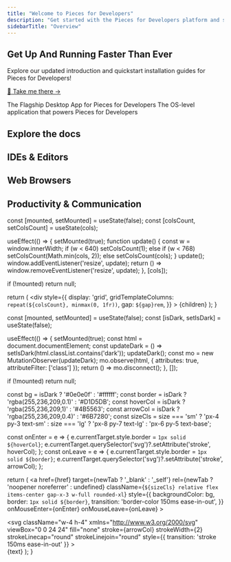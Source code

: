 ```yaml
---
title: "Welcome to Pieces for Developers"
description: "Get started with the Pieces for Developers platform and show you how to best use and optimize your workflow by selecting your favorite IDE, editor, or productivity tool!"
sidebarTitle: "Overview"
---
```


<div style={{ backgroundColor:"#fff",padding:"2rem",borderRadius:"8px",border:"1px solid #eaeaea",boxShadow:"0 1px 3px rgba(0,0,0,0.08)",textAlign:"center",marginBottom:"2rem",color:"#333" }}>
<h2 style={{ margin:"0 0 1rem",color:"#333" }}>
Get Up And Running Faster Than Ever
</h2>

<p style={{ margin:"0",fontSize:"1.1rem",lineHeight:"1.5",color:"#333" }}>
Explore our updated introduction and quickstart installation guides for Pieces for Developers!
</p>

<p style={{ margin:"0" }}>
<a href="https://docs.pieces.app/products/meet-pieces" style={{ color:"#1b9aaa",textDecoration:"none",fontWeight:"500",display:"inline-block",marginTop:"0.5rem",lineHeight:"1.2",padding:"0" }}>
🎉 Take me there →
</a>
</p>
</div>

<CardGroup cols="2">
  <Card title="Desktop App" icon="desktop" iconType="thin" horizontal href="https://old.docs.pieces.app/installation-getting-started/what-am-i-installing">
    The Flagship Desktop App for Pieces for Developers
  </Card>
  <Card title="Pieces OS" icon="solar-system" iconType="thin" horizontal href="https://old.docs.pieces.app/assets/pieces_os_dark_logo.png">
    The OS-level application that powers Pieces for Developers
  </Card>
</CardGroup>

<h2 style={{ textAlign:"center",margin:"2rem 0",color:"#333" }}>
Explore the docs
</h2>

## IDEs & Editors

<CardGroup cols={3}>
  <Card title="VS Code" icon="code" iconType="thin" horizontal href="https://google.com">
    
  </Card>
  <Card title="JetBrains" icon="brain" iconType="thin" horizontal href="https://google.com">
    
  </Card>
  <Card title="Visual Studio" icon="computer" iconType="thin" horizontal href="https://google.com">
    
  </Card>
  <Card title="JupyterLab" icon="planet-ringed" iconType="thin" horizontal href="https://google.com">
    
  </Card>
  <Card title="Sublime Text" icon="text-width" iconType="thin" horizontal href="https://google.com">
    
  </Card>
  <Card title="Neovim" icon="rectangle-terminal" iconType="thin" horizontal>
    
  </Card>
</CardGroup>

## Web Browsers

<CardGroup cols={3}>
  <Card title="Google Chrome" icon="G" iconType="light" horizontal href="https://google.com">
    
  </Card>
  <Card title="Mozilla Firefox" icon="fire-flame-curved" iconType="light" horizontal href="https://google.com">
    
  </Card>
  <Card title="Brave" icon="browsers" iconType="light" horizontal href="https://google.com">
    
  </Card>
  <Card title="Opera" icon="book-open-cover" iconType="light" horizontal href="https://google.com">
    
  </Card>
  <Card title="Microsoft Edge" icon="corner" iconType="light" horizontal href="https://google.com">
    
  </Card>
</CardGroup>

## Productivity & Communication

<CardGroup cols={3}>
  <Card title="Pieces CLI" icon="terminal" iconType="light" horizontal href="https://google.com">
    
  </Card>
  <Card title="Raycast" icon="raygun" iconType="light" horizontal href="https://google.com">
    
  </Card>
</CardGroup>


  const [mounted, setMounted] = useState(false);
  const [colsCount, setColsCount] = useState(cols);

  useEffect(() => {
    setMounted(true);
    function update() {
      const w = window.innerWidth;
      if (w < 640) setColsCount(1);
      else if (w < 768) setColsCount(Math.min(cols, 2));
      else setColsCount(cols);
    }
    update();
    window.addEventListener('resize', update);
    return () => window.removeEventListener('resize', update);
  }, [cols]);

  if (!mounted) return null;

  return (
    <div
      style={{
        display: 'grid',
        gridTemplateColumns: `repeat(${colsCount}, minmax(0, 1fr))`,
        gap: `${gap}rem`,
      }}
    >
      {children}
    </div>
  );
}

  const [mounted, setMounted] = useState(false);
  const [isDark, setIsDark] = useState(false);

  useEffect(() => {
    setMounted(true);
    const html = document.documentElement;
    const updateDark = () => setIsDark(html.classList.contains('dark'));
    updateDark();
    const mo = new MutationObserver(updateDark);
    mo.observe(html, { attributes: true, attributeFilter: ['class'] });
    return () => mo.disconnect();
  }, []);

  if (!mounted) return null;

  const bg       = isDark ? '#0e0e0f'             : '#ffffff';
  const border   = isDark ? 'rgba(255,236,209,0.1)' : '#D1D5DB';
  const hoverCol = isDark ? 'rgba(255,236,209,1)'   : '#4B5563';
  const arrowCol = isDark ? 'rgba(255,236,209,0.4)' : '#6B7280';
  const sizeCls  =
    size === 'sm' ? 'px-4 py-3 text-sm' :
    size === 'lg' ? 'px-8 py-7 text-lg' :
                    'px-6 py-5 text-base';

  const onEnter = e => {
    e.currentTarget.style.border = `1px solid ${hoverCol}`;
    e.currentTarget.querySelector('svg')?.setAttribute('stroke', hoverCol);
  };
  const onLeave = e => {
    e.currentTarget.style.border = `1px solid ${border}`;
    e.currentTarget.querySelector('svg')?.setAttribute('stroke', arrowCol);
  };

  return (
    <a
      href={href}
      target={newTab ? '_blank' : '_self'}
      rel={newTab ? 'noopener noreferrer' : undefined}
      className={`${sizeCls} relative flex items-center gap-x-3 w-full rounded-xl`}
      style={{
        backgroundColor: bg,
        border:           `1px solid ${border}`,
        transition:       'border-color 150ms ease-in-out',
      }}
      onMouseEnter={onEnter}
      onMouseLeave={onLeave}
    >
      <div className="absolute top-5 right-5">
        <svg
          className="w-4 h-4"
          xmlns="http://www.w3.org/2000/svg"
          viewBox="0 0 24 24"
          fill="none"
          stroke={arrowCol}
          strokeWidth={2}
          strokeLinecap="round"
          strokeLinejoin="round"
          style={{ transition: 'stroke 150ms ease-in-out' }}
        >
          <path d="M7 7h10v10" />
          <path d="M7 17L17 7" />
        </svg>
      </div>
      <div className="h-6 w-6">
        <img src={icon} alt="" className="h-full w-full object-contain" />
      </div>
      <span className="font-semibold text-base">{text}</span>
    </a>
  );
}


<ButtonGroup cols={3} gap={1}>
  <IconButton
    icon="https://cdn.jsdelivr.net/gh/devicons/devicon/icons/vscode/vscode-original.svg"
    text="VS Code"
    href="https://code.visualstudio.com"
    newTab
    size="md"
  />
  <IconButton
    icon="https://cdn.jsdelivr.net/gh/devicons/devicon/icons/jetbrains/jetbrains-original.svg"
    text="JetBrains"
    href="https://www.jetbrains.com"
    newTab
    size="md"
  />
  <IconButton
    icon="https://cdn.jsdelivr.net/gh/devicons/devicon/icons/jetbrains/jetbrains-original.svg"
    text="Mirco"
    href="https://www.jetbrains.com"
    newTab
    size="md"
  />
</ButtonGroup>